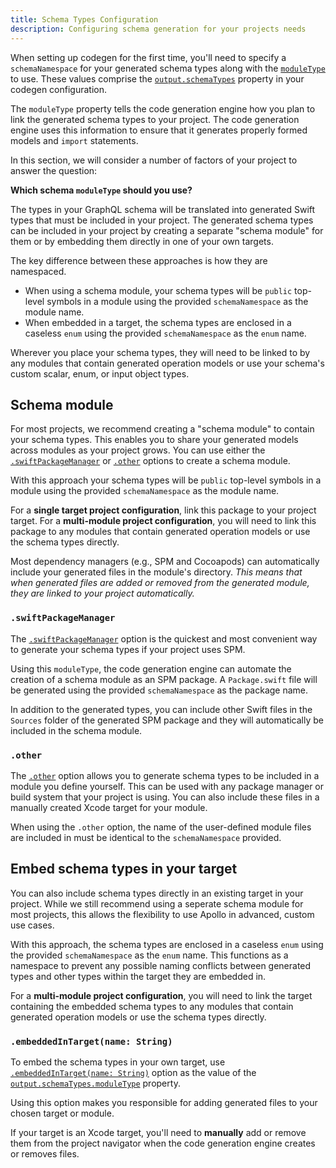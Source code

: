 ```yaml
---
title: Schema Types Configuration
description: Configuring schema generation for your projects needs
---
```


When setting up codegen for the first time, you'll need to specify a `schemaNamespace` for your generated schema types along with the [`moduleType`](./../code-generation/codegen-configuration#module-type) to use. These values comprise the [`output.schemaTypes`](./../code-generation/codegen-configuration#schema-types) property in your codegen configuration.

The `moduleType` property tells the code generation engine how you plan to link the generated schema types to your project. The code generation engine uses this information to ensure that it generates properly formed models and `import` statements.

In this section, we will consider a number of factors of your project to answer the question:

**Which schema `moduleType` should you use?**

The types in your GraphQL schema will be translated into generated Swift types that must be included in your project. The generated schema types can be included in your project by creating a separate "schema module" for them or by embedding them directly in one of your own targets.

The key difference between these approaches is how they are namespaced.
- When using a schema module, your schema types will be `public` top-level symbols in a module using the provided `schemaNamespace` as the module name.
- When embedded in a target, the schema types are enclosed in a caseless `enum` using the provided `schemaNamespace` as the `enum` name.

<Note>

Wherever you place your schema types, they will need to be linked to by any modules that contain generated operation models or use your schema's custom scalar, enum, or input object types.

</Note>

## Schema module

For most projects, we recommend creating a "schema module" to contain your schema types. This enables you to share your generated models across modules as your project grows. You can use either the [`.swiftPackageManager`](#swiftpackagemanager) or [`.other`](#other-module) options to create a schema module.

With this approach your schema types will be `public` top-level symbols in a module using the provided `schemaNamespace` as the module name.

For a **single target project configuration**, link this package to your project target.
For a **multi-module project configuration**, you will need to link this package to any modules that contain generated operation models or use the schema types directly.

<Tip>

Most dependency managers (e.g., SPM and Cocoapods) can automatically include your generated files in the module's directory. _This means that when generated files are added or removed from the generated module, they are linked to your project automatically._

</Tip>

### `.swiftPackageManager`

The [`.swiftPackageManager`](./../code-generation/codegen-configuration#swift-package-manager) option is the quickest and most convenient way to generate your schema types if your project uses SPM.

Using this `moduleType`, the code generation engine can automate the creation of a schema module as an SPM package. A `Package.swift` file will be generated using the provided `schemaNamespace` as the package name.

In addition to the generated types, you can include other Swift files in the `Sources` folder of the generated SPM package and they will automatically be included in the schema module.

### `.other`

The [`.other`](./../code-generation/codegen-configuration#other-schema-module-types) option allows you to generate schema types to be included in a module you define yourself. This can be used with any package manager or build system that your project is using. You can also include these files in a manually created Xcode target for your module.

<Note>

When using the `.other` option, the name of the user-defined module files are included in must be identical to the `schemaNamespace` provided.

</Note>

## Embed schema types in your target

You can also include schema types directly in an existing target in your project. While we still recommend using a seperate schema module for most projects, this allows the flexibility to use Apollo in advanced, custom use cases.

With this approach, the schema types are enclosed in a caseless `enum` using the provided `schemaNamespace` as the `enum` name. This functions as a namespace to prevent any possible naming conflicts between generated types and other types within the target they are embedded in.

For a **multi-module project configuration**, you will need to link the target containing the embedded schema types to any modules that contain generated operation models or use the schema types directly.

### `.embeddedInTarget(name: String)`

To embed the schema types in your own target, use [`.embeddedInTarget(name: String)`](./../code-generation/codegen-configuration#embedded-in-target) option as the value of the [`output.schemaTypes.moduleType`](./../code-generation/codegen-configuration#module-type) property.

<Tip>

Using this option makes you responsible for adding generated files to your chosen target or module.

If your target is an Xcode target, you'll need to **manually** add or remove them from the project navigator when the code generation engine creates or removes files.

</Tip>

